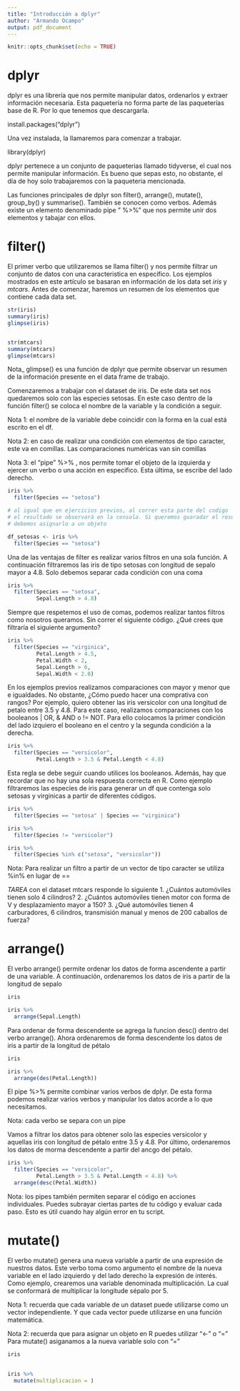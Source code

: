 ```yaml
---
title: "Introducción a dplyr"
author: "Armando Ocampo"
output: pdf_document
---
```


```r
knitr::opts_chunk$set(echo = TRUE)
```

# dplyr

dplyr es una librería que nos permite manipular datos, ordenarlos y extraer información necesaria.
Esta paquetería no forma parte de las paqueterías base de R. Por lo que tenemos que descargarla.

install.packages("dplyr")

Una vez instalada, la llamaremos para comenzar a trabajar.

library(dplyr)

dplyr pertenece a un conjunto de paqueterias llamado tidyverse, el cual nos permite manipular información. Es bueno que sepas esto, no obstante, el día de hoy solo trabajaremos con la paqueteria mencionada.

Las funciones principales de dplyr son filter(), arrange(), mutate(), group_by() y summarise(). También se conocen como verbos. Además existe un elemento denominado pipe " %>%" que nos permite unir dos elementos y tabajar con ellos. 

# filter()

El primer verbo que utilizaremos se llama filter() y nos permite filtrar un conjunto de datos con una caracteristica en específico. Los ejemplos mostrados en este artículo se basaran en información de los data set *iris* y *mtcars*. Antes de comenzar, haremos un resumen de los elementos que contiene cada data set.

```r
str(iris)
summary(iris)
glimpse(iris)


str(mtcars)
summary(mtcars)
glimpse(mtcars)
```

Nota_ glimpse() es una función de dplyr que permite observar un resumen de la información presente en el data frame de trabajo.


Comenzaremos a trabajar con el dataset de iris. De este data set nos quedaremos solo con las especies setosas. En este caso dentro de la función filter() se coloca el nombre de la variable y la condición a seguir.

Nota 1: el nombre de la variable debe coincidir con la forma en la cual está escrito en el df.

Nota 2: en caso de realizar una condición con elementos de tipo caracter, este va en comillas. Las comparaciones numéricas van sin comillas 

Nota 3: el "pipe" %>% , nos permite tomar el objeto de la izquierda y ejercer un verbo o una acción en especifico. Esta última, se escribe del lado derecho.

```r
iris %>% 
  filter(Species == "setosa")

# al igual que en ejercicios previos, al correr esta parte del codigo
# el resultado se observará en la consola. Si queremos guaradar el resultado
# debemos asignarlo a un objeto

df_setosas <- iris %>% 
  filter(Species == "setosa")
```


Una de las ventajas de filter es realizar varios filtros en una sola función. A continuación filtraremos las iris de tipo setosas con longitud de sepalo mayor a 4.8. Solo debemos separar cada condición con una coma

```r
iris %>% 
  filter(Species == "setosa",
         Sepal.Length > 4.8)
```

Siempre que respetemos el uso de comas, podemos realizar tantos filtros como nosotros queramos. Sin correr el siguiente código. ¿Qué crees que filtraría el siguiente argumento?

```r
iris %>% 
  filter(Species == "virginica",
         Petal.Length > 4.5,
         Petal.Width < 2,
         Sepal.Length > 6,
         Sepal.Width < 2.8)
```

En los ejemplos previos realizamos comparaciones con mayor y menor que e igualdades. No obstante, ¿Cómo puedo hacer una comprativa con rangos? Por ejemplo, quiero obtener las iris versicolor con una longitud de petalo entre 3.5 y 4.8. Para este caso, realizamos comparaciones con los booleanos | OR, & AND o != NOT. Para ello colocamos la primer condición del lado izquiero el booleano en el centro y la segunda condición a la derecha.

```r
iris %>% 
  filter(Species == "versicolor",
         Petal.Length > 3.5 & Petal.Length < 4.8)
```

Esta regla se debe seguir cuando utilices los booleanos. Además, hay que recordar que no hay una sola respuesta correcta en R. Como ejemplo filtraremos las especies de iris para generar un df que contenga solo setosas y virginicas a partir de diferentes códigos.

```r
iris %>% 
  filter(Species == "setosa" | Species == "virginica")

iris %>% 
  filter(Species != "versicolor")

iris %>% 
  filter(Species %in% c("setosa", "versicolor"))
```

Nota: Para realizar un filtro a partir de un vector de tipo caracter se utiliza %in% en lugar de ==

*TAREA* con el dataset mtcars responde lo siguiente
1. ¿Cuántos automóviles tienen solo 4 cilindros?
2. ¿Cuántos automóviles tienen motor con forma de V y desplazamiento mayor a 150?
3. ¿Qué automóviles tienen 4 carburadores, 6 cilindros, transmisión manual y menos de 200 caballos de fuerza?


# arrange()

El verbo arrange() permite ordenar los datos de forma ascendente a partir de una variable.
A continuación, ordenaremos los datos de iris a partir de la longitud de sepalo

```r
iris

iris %>% 
  arrange(Sepal.Length)
```

Para ordenar de forma descendente se agrega la funcion desc() dentro del verbo arrange().
Ahora ordenaremos de forma descendente los datos de iris a partir de la longitud de pétalo

```r
iris

iris %>% 
  arrange(des(Petal.Length))
```

El pipe %>%  permite combinar varios verbos de dplyr. De esta forma podemos realizar varios verbos y manipular los datos acorde a lo que necesitamos. 

Nota: cada verbo se separa con un pipe

Vamos a filtrar los datos para obtener solo las especies versicolor y aquellas iris con longitud de pétalo entre 3.5 y 4.8. Por último, ordenaremos los datos de morma descendente a partir del ancgo del pétalo.

```r
iris %>% 
  filter(Species == "versicolor",
         Petal.Length > 3.5 & Petal.Length < 4.8) %>% 
  arrange(desc(Petal.Width))
```

Nota: los pipes también permiten separar el código en acciones individuales. Puedes subrayar ciertas partes de tu código y evaluar cada paso. Esto es útil cuando hay algún error en tu script.


# mutate()

El verbo mutate() genera una nueva variable a partir de una expresión de nuestros datos. Este verbo toma como argumento el nombre de la nueva variable en el lado izquierdo y del lado derecho la expresión de interés.
Como ejemplo, crearemos una variable denominada multiplicación. La cual se conformará de multiplicar la longitude sépalo por 5.

Nota 1: recuerda que cada variable de un dataset puede utilizarse como un vector independiente. Y que cada vector puede utilizarse en una función matemática.

Nota 2: recuerda que para asignar un objeto en R puedes utilizar "<-" o "=" Para mutate() asiganamos a la nueva variable solo con "="

```r
iris
 

iris %>% 
  mutate(multiplicacion = )
```


